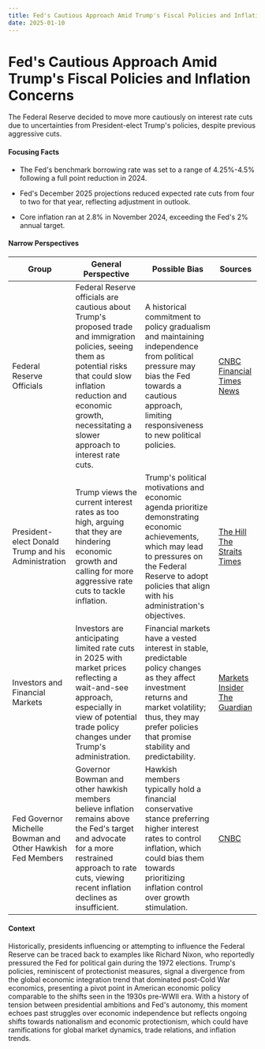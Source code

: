 ```yaml
---
title: Fed's Cautious Approach Amid Trump's Fiscal Policies and Inflation Concerns
date: 2025-01-10
---
```


# Fed's Cautious Approach Amid Trump's Fiscal Policies and Inflation Concerns

The Federal Reserve decided to move more cautiously on interest rate cuts due to uncertainties from President-elect Trump's policies, despite previous aggressive cuts.

#### Focusing Facts

- The Fed's benchmark borrowing rate was set to a range of 4.25%-4.5% following a full point reduction in 2024.

- Fed's December 2025 projections reduced expected rate cuts from four to two for that year, reflecting adjustment in outlook.

- Core inflation ran at 2.8% in November 2024, exceeding the Fed's 2% annual target.


#### Narrow Perspectives

| Group | General Perspective | Possible Bias | Sources |
|--------|-------------------|---------------|----------|
| Federal Reserve Officials | Federal Reserve officials are cautious about Trump's proposed trade and immigration policies, seeing them as potential risks that could slow inflation reduction and economic growth, necessitating a slower approach to interest rate cuts. | A historical commitment to policy gradualism and maintaining independence from political pressure may bias the Fed towards a cautious approach, limiting responsiveness to new political policies. | [CNBC](https://www.cnbc.com/2025/01/08/fed-minutes-january-2025.html) [Financial Times News](https://www.ft.com/content/deccd26d-98a3-484d-84f1-25724a22ff50) |
| President-elect Donald Trump and his Administration | Trump views the current interest rates as too high, arguing that they are hindering economic growth and calling for more aggressive rate cuts to tackle inflation. | Trump's political motivations and economic agenda prioritize demonstrating economic achievements, which may lead to pressures on the Federal Reserve to adopt policies that align with his administration's objectives. | [The Hill](https://thehill.com/business/5071561-trump-criticizes-federal-reserve-inflation/) [The Straits Times](https://www.straitstimes.com/business/economy/fed-officials-worried-about-inflation-impact-from-trump-policies-minutes-show) |
| Investors and Financial Markets | Investors are anticipating limited rate cuts in 2025 with market prices reflecting a wait-and-see approach, especially in view of potential trade policy changes under Trump's administration. | Financial markets have a vested interest in stable, predictable policy changes as they affect investment returns and market volatility; thus, they may prefer policies that promise stability and predictability. | [Markets Insider](https://markets.businessinsider.com/news/stocks/stock-market-today-interest-rates-inflation-outlook-fed-rate-cuts-2025-1) [The Guardian](https://www.theguardian.com/business/2025/jan/08/federal-reserve-inflation-trump) |
| Fed Governor Michelle Bowman and Other Hawkish Fed Members | Governor Bowman and other hawkish members believe inflation remains above the Fed's target and advocate for a more restrained approach to rate cuts, viewing recent inflation declines as insufficient. | Hawkish members typically hold a financial conservative stance preferring higher interest rates to control inflation, which could bias them towards prioritizing inflation control over growth stimulation. | [CNBC](https://www.cnbc.com/2025/01/09/fed-governor-bowman-says-december-interest-rate-cut-should-be-the-last.html) |

#### Context

Historically, presidents influencing or attempting to influence the Federal Reserve can be traced back to examples like Richard Nixon, who reportedly pressured the Fed for political gain during the 1972 elections. Trump's policies, reminiscent of protectionist measures, signal a divergence from the global economic integration trend that dominated post-Cold War economics, presenting a pivot point in American economic policy comparable to the shifts seen in the 1930s pre-WWII era. With a history of tension between presidential ambitions and Fed's autonomy, this moment echoes past struggles over economic independence but reflects ongoing shifts towards nationalism and economic protectionism, which could have ramifications for global market dynamics, trade relations, and inflation trends.
